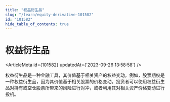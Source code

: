 ```yaml
---
title: "权益衍生品"
slug: "/learn/equity-derivative-101582"
id: "101582"
hide_table_of_contents: true
---
```



# 权益衍生品

<ArticleMeta id={101582} updatedAt={'2023-09-26 13:58:58'} />
<div className='border-solid border-b border-t-0 my-4 border-[var(--ifm-color-gray-300)]' />

权益衍生品是一种金融工具，其价值基于相关资产的权益变动。例如，股票期权是一种权益衍生品，因为其价值基于相关股票的价格变动。投资者可以使用权益衍生品对持有或空仓股票所带来的风险进行对冲，或者利用其对相关资产价格变动进行投机。
